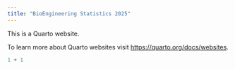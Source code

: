 ```yaml
---
title: "BioEngineering Statistics 2025"
---
```


This is a Quarto website.

To learn more about Quarto websites visit <https://quarto.org/docs/websites>.

```r
1 + 1
```
